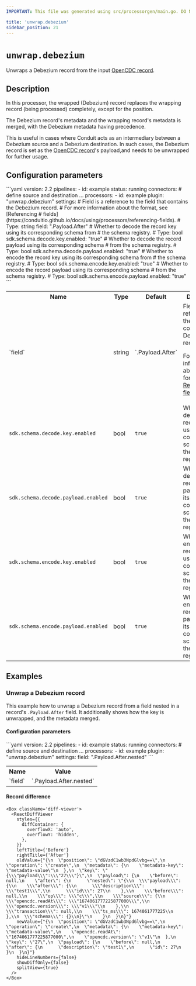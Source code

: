 ```yaml
---
IMPORTANT: This file was generated using src/processorgen/main.go. DO NOT EDIT.

title: 'unwrap.debezium'
sidebar_position: 21
---
```



# `unwrap.debezium`

Unwraps a Debezium record from the input [OpenCDC record](https://conduitio.github.io/docs/using/opencdc-record).

## Description

In this processor, the wrapped (Debezium) record replaces the wrapping record (being processed) 
completely, except for the position.

The Debezium record's metadata and the wrapping record's metadata is merged, with the Debezium metadata having precedence.

This is useful in cases where Conduit acts as an intermediary between a Debezium source and a Debezium destination. 
In such cases, the Debezium record is set as the [OpenCDC record](https://conduitio.github.io/docs/using/opencdc-record)'s payload,and needs to be unwrapped for further usage.

## Configuration parameters

<Tabs groupId="config-params">
  <TabItem value="yaml" label="YAML">
```yaml
version: 2.2
pipelines:
  - id: example
    status: running
    connectors:
      # define source and destination ...
    processors:
      - id: example
        plugin: "unwrap.debezium"
        settings:
          # Field is a reference to the field that contains the Debezium record.
          # For more information about the format, see [Referencing
          # fields](https://conduitio.github.io/docs/using/processors/referencing-fields).
          # Type: string
          field: ".Payload.After"
          # Whether to decode the record key using its corresponding schema from
          # the schema registry.
          # Type: bool
          sdk.schema.decode.key.enabled: "true"
          # Whether to decode the record payload using its corresponding schema
          # from the schema registry.
          # Type: bool
          sdk.schema.decode.payload.enabled: "true"
          # Whether to encode the record key using its corresponding schema from
          # the schema registry.
          # Type: bool
          sdk.schema.encode.key.enabled: "true"
          # Whether to encode the record payload using its corresponding schema
          # from the schema registry.
          # Type: bool
          sdk.schema.encode.payload.enabled: "true"
```
  </TabItem>
  <TabItem value="table" label="Table">
  <table class="no-margin-table">
      <tr>
        <th>Name</th>
        <th>Type</th>
        <th>Default</th>
        <th>Description</th>
      </tr>
      <tr>
        <td>`field`</td>
        <td>string</td>
        <td>`.Payload.After`</td>
        <td>
  Field is a reference to the field that contains the Debezium record.

For more information about the format, see [Referencing fields](https://conduitio.github.io/docs/using/processors/referencing-fields).
        </td>
      </tr>
      <tr>
        <td>`sdk.schema.decode.key.enabled`</td>
        <td>bool</td>
        <td>`true`</td>
        <td>
  Whether to decode the record key using its corresponding schema from the schema registry.
        </td>
      </tr>
      <tr>
        <td>`sdk.schema.decode.payload.enabled`</td>
        <td>bool</td>
        <td>`true`</td>
        <td>
  Whether to decode the record payload using its corresponding schema from the schema registry.
        </td>
      </tr>
      <tr>
        <td>`sdk.schema.encode.key.enabled`</td>
        <td>bool</td>
        <td>`true`</td>
        <td>
  Whether to encode the record key using its corresponding schema from the schema registry.
        </td>
      </tr>
      <tr>
        <td>`sdk.schema.encode.payload.enabled`</td>
        <td>bool</td>
        <td>`true`</td>
        <td>
  Whether to encode the record payload using its corresponding schema from the schema registry.
        </td>
      </tr>
    </table>
  </TabItem>
</Tabs>

## Examples

### Unwrap a Debezium record

This example how to unwrap a Debezium record from a field nested in a record's
`.Payload.After` field. It additionally shows how the key is unwrapped, and the metadata merged.

#### Configuration parameters

<Tabs groupId="config-params">
  <TabItem value="yaml" label="YAML">
```yaml
version: 2.2
pipelines:
  - id: example
    status: running
    connectors:
      # define source and destination ...
    processors:
      - id: example
        plugin: "unwrap.debezium"
        settings:
          field: ".Payload.After.nested"
```
  </TabItem>
  <TabItem value="table" label="Table">
  <table class="no-margin-table">
      <tr>
        <th>Name</th>
        <th>Value</th>
      </tr>
      <tr>
        <td>`field`</td>
        <td>`.Payload.After.nested`</td>
      </tr>
    </table>
  </TabItem>
</Tabs>

#### Record difference

```mdx-code-block
<Box className='diff-viewer'>
  <ReactDiffViewer
    styles={{
      diffContainer: {
        overflowX: 'auto',
        overflowY: 'hidden',
      },
    }}
    leftTitle={'Before'}
    rightTitle={'After'}
    oldValue={"{\n  \"position\": \"dGVzdC1wb3NpdGlvbg==\",\n  \"operation\": \"create\",\n  \"metadata\": {\n    \"metadata-key\": \"metadata-value\"\n  },\n  \"key\": \"{\\\"payload\\\":\\\"27\\\"}\",\n  \"payload\": {\n    \"before\": null,\n    \"after\": {\n      \"nested\": \"{\\n  \\\"payload\\\": {\\n    \\\"after\\\": {\\n      \\\"description\\\": \\\"test1\\\",\\n      \\\"id\\\": 27\\n    },\\n    \\\"before\\\": null,\\n    \\\"op\\\": \\\"c\\\",\\n    \\\"source\\\": {\\n      \\\"opencdc.readAt\\\": \\\"1674061777225877000\\\",\\n      \\\"opencdc.version\\\": \\\"v1\\\"\\n    },\\n    \\\"transaction\\\": null,\\n    \\\"ts_ms\\\": 1674061777225\\n  },\\n  \\\"schema\\\": {}\\n}\"\n    }\n  }\n}"}
    newValue={"{\n  \"position\": \"dGVzdC1wb3NpdGlvbg==\",\n  \"operation\": \"create\",\n  \"metadata\": {\n    \"metadata-key\": \"metadata-value\",\n    \"opencdc.readAt\": \"1674061777225877000\",\n    \"opencdc.version\": \"v1\"\n  },\n  \"key\": \"27\",\n  \"payload\": {\n    \"before\": null,\n    \"after\": {\n      \"description\": \"test1\",\n      \"id\": 27\n    }\n  }\n}"}
    hideLineNumbers={false}
    showDiffOnly={false}
    splitView={true}
  />
</Box>
```


